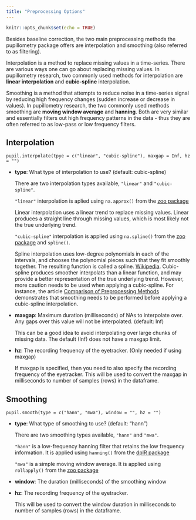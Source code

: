```yaml
---
title: "Preprocessing Options"
---
```


```r
knitr::opts_chunk$set(echo = TRUE)
```

Besides baseline correction, the two main preprocessing methods the pupillometry package offers are interpolation and smoothing (also referred to as filtering). 

Interpolation is a method to replace missing values in a time-series. There are various ways one can go about replacing missing values. In pupillometry research, two commonly used methods for interpolation are **linear interpolation** and **cubic-spline** interpolation.

Smoothing is a method that attempts to reduce noise in a time-series signal by reducing high frequency changes (sudden increase or decrease in values). In pupillometry research, the two commonly used methods smoothing are **moving window average** and **hanning**. Both are very similar and essentially filters out high frequency patterns in the data - thus they are often referred to as low-pass or low frequency filters.

## Interpolation

`pupil.interpolate(tpye = c("linear", "cubic-spline"), maxgap = Inf, hz = "")`

* __type__: What type of interpolation to use? (default: cubic-spline)

    There are two interpolation types available, `"linear"` and `"cubic-spline"`.
    
    `"linear"` interpolation is aplied using `na.approx()` from the [zoo package](https://www.rdocumentation.org/packages/zoo/versions/1.7-13/topics/rollapply)
    
    Linear interpolation uses a linear trend to replace missing values. Linear produces a straight line through missing values, which is most likely not the true underlying trend.
    
    `"cubic-spline"` interpolation is applied using `na.spline()` from the [zoo package](https://www.rdocumentation.org/packages/zoo/versions/1.7-13/topics/rollapply) and `spline()`.
    
    Spline interpolation uses low-degree polynomials in each of the intervals, and chooses the polynomial pieces such that they fit smoothly together. The resulting function is called a spline. [Wikipedia](https://en.wikipedia.org/wiki/Interpolation). Cubic-spline produces smoother interpolats than a linear function, and may provide a better representation of the true underlying trend. However, more caution needs to be used when applying a cubic-spline. For instance, the article [Comparison of Preprocessing Methods]() demonstrates that smoothing needs to be performed before applying a cubic-spline interpolation.
    
* __maxgap__: Maximum duration (milliseconds) of NAs to interpolate over. Any gaps over this value will not be interpolated. (default: Inf)

    This can be a good idea to avoid interpolating over large chunks of missing data. The default (Inf) does not have a maxgap limit. 
    
* __hz__: The recording frequency of the eyetracker. (Only needed if using maxgap)

   If maxgap is specified, then you need to also specify the recording frequency of the eyetracker. This will be used to convert the maxgap in milliseconds to number of samples (rows) in the dataframe. 

## Smoothing

`pupil.smooth(type = c("hann", "mwa"), window = "", hz = "")`

* __type__: What type of smoothing to use? (default: "hann")

    There are two smoothing types available, `"hann"` and `"mwa"`. 
    
    `"hann"` is a low-frequency hanning filter that retains the low frequency information. It is applied using `hanning()` from the [dplR package](https://www.rdocumentation.org/packages/dplR/versions/1.6.8/topics/hanning)
    
    `"mwa"` is a simple moving window average. It is applied using `rollapply()` from the [zoo package](https://www.rdocumentation.org/packages/zoo/versions/1.7-13/topics/rollapply)
    
* __window__: The duration (milliseconds) of the smoothing window

* __hz__: The recording frequency of the eyetracker. 

    This will be used to convert the window duration in milliseconds to number of samples (rows) in the dataframe. 



